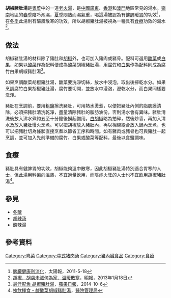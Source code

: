 '''胡椒豬肚湯'''是[[粵菜|粵菜]]中的一道[[老火湯|老火湯]]，是[[中國|中國]][[廣東|廣東]]、[[香港|香港]]和[[澳門|澳門]]地區常見的湯水。[[嶺南|嶺南]]地區的[[春季|春季]]陰冷潮濕，[[夏季|夏季]]悶熱而濕氣重，喝這湯被認為有健[[脾|脾]]暖[[胃|胃]]的功效<ref>[http://the-sun.on.cc/cnt/lifestyle/20110518/00484_004.html 脾臟健康利消化]，太陽報，2011-5-18</ref>，在[[冬季|冬季]]此湯則有驅風散寒的功效，所以胡椒豬肚湯被視為一種具有[[食療|食療]]功效的湯水<ref>[http://www.mingpaocanada.com/HealthNet/showArt.cfm?aid=1062&m=0 胡椒．胡虜未滅何為家．溫暖散寒]，[[明報|明報]]，2013年1月18日</ref>。

== 做法 ==
胡椒豬肚湯的材料除了豬肚和[[胡椒|胡椒]]外，也可加入豬肉或豬骨。配料可選用[[酸菜|酸菜]]或[[白果|白果]]，如果以[[酸菜|酸菜]]作為配料便成為酸菜胡椒豬肚湯，用[[腐竹|腐竹]]和[[白果|白果]]作為配料則成為腐竹白果胡椒豬肚湯<ref>[http://hk.apple.nextmedia.com/realtime/supplement/20141006/52987115 最佳配角 胡椒豬肚湯]，[[蘋果日報|蘋果日報]]，2014-10-6</ref>。

如果烹調酸菜胡椒豬肚湯，酸菜要洗淨切絲，放水中浸泡，取出後擰乾水分。如果烹調腐竹白果胡椒豬肚湯，腐竹要切開，並放水中浸泡，瀝乾水分，而白果同樣要洗淨。

豬肚在烹調前，要用粗[[食盐|鹽]]擦洗豬肚，可用熱水燙煮，以便把豬肚內側的脂肪膜清除，必須把豬肚清洗乾淨，盡量清除豬肚的脂肪油份，否則湯水會有異味。豬肚清洗後放入沸水煮約五至十分鐘後撈起備用。[[白胡椒|白胡椒]]略為拍碎，然後炒香，再加入清水及放入豬肚慢火烹煮。可以把胡椒放入豬肚內，再以棉線縫合放入鍋內烹煮，也可以把豬肚切為條狀直接烹煮以節省工序和時間。如有豬肉或豬骨也可與豬肚一起烹調，並可加入先前準備的腐竹、白果或酸菜等配料，最後以食鹽調味。

== 食療 ==
豬肚具有健脾胃的功效，胡椒能夠溫中散寒，因此胡椒豬肚湯特別適合胃寒的人士，但此湯用料偏向溫熱，不宜過量飲用，而陰虛火旺的人士也不宜飲用胡椒豬肚湯<ref>[http://cmk.ha.org.hk/zh-cht/information-index/news/eaters_choice/soup1 揀飲擇食 - 鹹酸菜胡椒豬肚湯]，[[醫院管理局|醫院管理局]]</ref>。

== 參見 ==
*[[冬蔭|冬蔭]]
*[[胡辣汤|胡辣汤]]
*[[酸辣湯|酸辣湯]]

== 參考資料 ==
{{reflist}}

{{Chinese food-stub}}
[[Category:粤菜|Category:粤菜]]
[[Category:中式猪肉汤|Category:中式猪肉汤]]
[[Category:豬內臟食品|Category:豬內臟食品]]
[[Category:食療|Category:食療]]